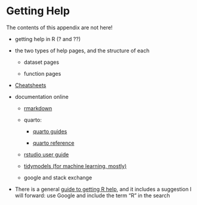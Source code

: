 # Getting Help

The contents of this appendix are not here!

-   getting help in R (? and ??)

-   the two types of help pages, and the structure of each

    -   dataset pages

    -   function pages

-   [Cheatsheets](https://posit.co/resources/cheatsheets/)

-   documentation online

    -   [rmarkdown](https://bookdown.org/yihui/rmarkdown/)

    -   quarto:

        -   [quarto guides](https://quarto.org/docs/guide/)

        -   [quarto reference](https://quarto.org/docs/reference/)

    -   [rstudio user guide](https://docs.posit.co/ide/user/)

    -   [tidymodels (for machine learning, mostly)](https://www.tmwr.org/models)

    -   google and stack exchange

-   There is a general [guide to getting R help](https://www.r-project.org/help.html#r-help-on-the-internet), and it includes a suggestion I will forward: use Google and include the term "R" in the search
